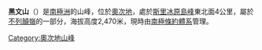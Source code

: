 {{coord|80|2|S|155|12|E|source:GNIS|display=title}}

'''黑文山'''（{{lang-en|Haven Mountain}}）是[[南極洲|南極洲]]的山峰，位於[[奧次地|奧次地]]，處於[[斯里冰原島峰|斯里冰原島峰]]東北面4公里，屬於[[不列顛嶺|不列顛嶺]]的一部分，海拔高度2,470米，現時由[[南極條約體系|南極條約體系]]管理。

{{DEFAULTSORT:Haven Mountain}}
[[Category:奧次地山峰|Category:奧次地山峰]]


{{OatesLand-geo-stub}}